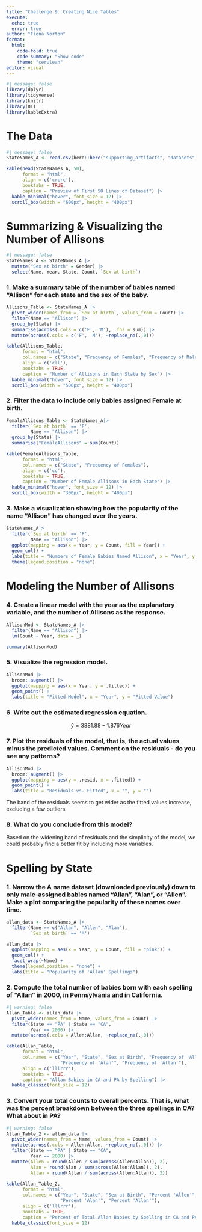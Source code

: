 ```yaml
---
title: "Challenge 9: Creating Nice Tables"
execute:
  echo: true
  error: true 
author: "Fiona Norton"
format: 
  html: 
    code-fold: true
    code-summary: "Show code"
    theme: "cerulean"
editor: visual
---
```


```r
#| message: false
library(dplyr)
library(tidyverse)
library(knitr)
library(DT)
library(kableExtra)
```

# The Data

```r
#| message: false
StateNames_A <- read.csv(here::here("supporting_artifacts", "datasets", "StateNames_A.csv"))
```

```r
kable(head(StateNames_A, 50), 
      format = "html", 
      align = c('crcrc'),
      booktabs = TRUE,
      caption = "Preview of First 50 Lines of Dataset") |> 
  kable_minimal("hover", font_size = 12) |> 
  scroll_box(width = "600px", height = "400px")
```


# Summarizing & Visualizing the Number of Allisons

```r
#| message: false
StateNames_A <- StateNames_A |> 
  mutate("Sex at birth" = Gender) |> 
  select(Name, Year, State, Count, `Sex at birth`)
```

### 1.  Make a summary table of the number of babies named "Allison" for each state and the sex of the baby. 

```r
Allisons_Table <- StateNames_A |> 
  pivot_wider(names_from = `Sex at birth`, values_from = Count) |> 
  filter(Name == "Allison") |> 
  group_by(State) |> 
  summarise(across(.cols = c('F', 'M'), .fns = sum)) |> 
  mutate(across(.cols = c('F', 'M'), ~replace_na(.,0)))

kable(Allisons_Table, 
      format = "html", 
      col.names = c("State", "Frequency of Females", "Frequency of Males"),
      align = c('cll'),
      booktabs = TRUE,
      caption = "Number of Allisons in Each State by Sex") |> 
  kable_minimal("hover", font_size = 12) |> 
  scroll_box(width = "500px", height = "400px")
```

### 2.  Filter the data to include only babies assigned Female at birth.

```r
FemaleAllisons_Table <- StateNames_A|> 
  filter(`Sex at birth` == 'F',
         Name == "Allison") |> 
  group_by(State) |> 
  summarise("FemaleAllisons" = sum(Count))

kable(FemaleAllisons_Table, 
      format = "html", 
      col.names = c("State", "Frequency of Females"),
      align = c('cc'),
      booktabs = TRUE,
      caption = "Number of Female Allisons in Each State") |> 
  kable_minimal("hover", font_size = 12) |> 
  scroll_box(width = "300px", height = "400px")
```

### 3.  Make a visualization showing how the popularity of the name "Allison" has changed over the years.

```r
StateNames_A|> 
  filter(`Sex at birth` == 'F',
         Name == "Allison") |> 
  ggplot(mapping = aes(x = Year, y = Count, fill = Year)) +
  geom_col() +
  labs(title = "Numbers of Female Babies Named Allison", x = "Year", y = "") +
  theme(legend.position = "none")
```

# Modeling the Number of Allisons 

### 4. Create a linear model with the year as the explanatory variable, and the number of Allisons as the response.

```r
AllisonMod <- StateNames_A |> 
  filter(Name == "Allison") |> 
  lm(Count ~ Year, data = _) 

summary(AllisonMod)

```

### 5. Visualize the regression model.

```r
AllisonMod |> 
  broom::augment() |> 
  ggplot(mapping = aes(x = Year, y = .fitted)) +
  geom_point() +
  labs(title = "Fitted Model", x = "Year", y = "Fitted Value")
```

### 6. Write out the estimated regression equation.

  $$ ŷ = 3881.88 - 1.876Year $$


### 7. Plot the residuals of the model, that is, the actual values minus the predicted values. Comment on the residuals - do you see any patterns?

```r
AllisonMod |> 
  broom::augment() |> 
  ggplot(mapping = aes(y = .resid, x = .fitted)) +
  geom_point() +
  labs(title = "Residuals vs. Fitted", x = "", y = "")
```

The band of the residuals seems to get wider as the fitted values increase, excluding a few outliers. 

### 8. What do you conclude from this model?

Based on the widening band of residuals and the simplicity of the model, we could probably find a better fit by including more variables.

# Spelling by State

### 1. Narrow the A name dataset (downloaded previously) down to only male-assigned babies named “Allan”, “Alan”, or “Allen”. Make a plot comparing the popularity of these names over time.

```r
allan_data <- StateNames_A |> 
  filter(Name == c("Allan", "Allen", "Alan"),
         `Sex at birth` == 'M') 

allan_data |> 
  ggplot(mapping = aes(x = Year, y = Count, fill = "pink")) +
  geom_col() +
  facet_wrap(~Name) +
  theme(legend.position = "none") +
  labs(title = "Popularity of 'Allan' Spellings")
```

### 2. Compute the total number of babies born with each spelling of “Allan” in 2000, in Pennsylvania and in California. 

```r
#| warning: false
Allan_Table <- allan_data |> 
  pivot_wider(names_from = Name, values_from = Count) |> 
  filter(State == "PA" | State == "CA",
         Year == 2000) |> 
  mutate(across(.cols = Allen:Allan, ~replace_na(.,0)))

kable(Allan_Table, 
      format = "html", 
      col.names = c("Year", "State", "Sex at Birth", "Frequency of 'Allen'", 
                    "Frequency of 'Alan'", "Frequency of 'Allan'"),
      align = c('lllrrr'),
      booktabs = TRUE,
      caption = "Allan Babies in CA and PA by Spelling") |> 
  kable_classic(font_size = 12)
```

### 3. Convert your total counts to overall percents. That is, what was the percent breakdown between the three spellings in CA? What about in PA?

```r
#| warning: false
Allan_Table_2 <- allan_data |> 
  pivot_wider(names_from = Name, values_from = Count) |> 
  mutate(across(.cols = Allen:Allan, ~replace_na(.,0))) |> 
  filter(State == "PA" | State == "CA", 
         Year == 2000) |> 
  mutate(Allen = round(Allen / sum(across(Allen:Allan)), 2),
         Alan = round(Alan / sum(across(Allen:Allan)), 2),
         Allan = round(Allan / sum(across(Allen:Allan)), 2))

kable(Allan_Table_2, 
      format = "html", 
      col.names = c("Year", "State", "Sex at Birth", "Percent 'Allen'", 
                    "Percent 'Alan'", "Percent 'Allan'"),
      align = c('lllrrr'),
      booktabs = TRUE,
      caption = "Percent of Total Allan Babies by Spelling in CA and PA") |> 
  kable_classic(font_size = 12)
```




